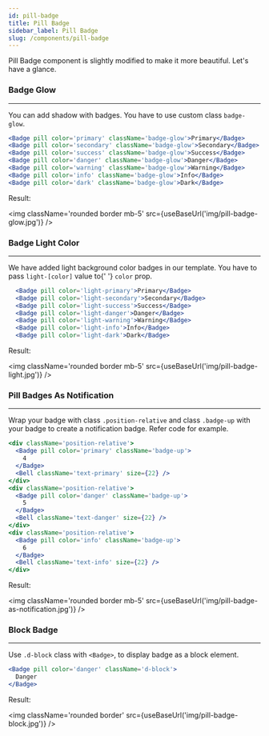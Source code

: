 ---
id: pill-badge
title: Pill Badge
sidebar_label: Pill Badge
slug: /components/pill-badge
---


<p>Pill Badge component is slightly modified to make it more beautiful. Let's have a glance.</p>

### Badge Glow

---

<p>
  You can add shadow with badges. You have to use custom class <code>badge-glow</code>.
</p>

```jsx
<Badge pill color='primary' className='badge-glow'>Primary</Badge>
<Badge pill color='secondary' className='badge-glow'>Secondary</Badge>
<Badge pill color='success' className='badge-glow'>Success</Badge>
<Badge pill color='danger' className='badge-glow'>Danger</Badge>
<Badge pill color='warning' className='badge-glow'>Warning</Badge>
<Badge pill color='info' className='badge-glow'>Info</Badge>
<Badge pill color='dark' className='badge-glow'>Dark</Badge>
```

<p className='my-4'>Result:</p>

<img className='rounded border mb-5' src={useBaseUrl('img/pill-badge-glow.jpg')} />

### Badge Light Color

---

<p>
  We have added light background color badges in our template. You have to pass <code>light-[color]</code> value to{' '}
  <code>color</code> prop.
</p>

```jsx
  <Badge pill color='light-primary'>Primary</Badge>
  <Badge pill color='light-secondary'>Secondary</Badge>
  <Badge pill color='light-success'>Success</Badge>
  <Badge pill color='light-danger'>Danger</Badge>
  <Badge pill color='light-warning'>Warning</Badge>
  <Badge pill color='light-info'>Info</Badge>
  <Badge pill color='light-dark'>Dark</Badge>
```

<p className='my-4'>Result:</p>

<img className='rounded border mb-5' src={useBaseUrl('img/pill-badge-light.jpg')} />

### Pill Badges As Notification

---

<p>
  Wrap your badge with class <code>.position-relative</code> and class <code>.badge-up</code> with your badge to create
  a notification badge. Refer code for example.
</p>

```jsx
<div className='position-relative'>
  <Badge pill color='primary' className='badge-up'>
    4
  </Badge>
  <Bell className='text-primary' size={22} />
</div>
<div className='position-relative'>
  <Badge pill color='danger' className='badge-up'>
    5
  </Badge>
  <Bell className='text-danger' size={22} />
</div>
<div className='position-relative'>
  <Badge pill color='info' className='badge-up'>
    6
  </Badge>
  <Bell className='text-info' size={22} />
</div>
```

<p className='my-4'>Result:</p>

<img className='rounded border mb-5' src={useBaseUrl('img/pill-badge-as-notification.jpg')} />

### Block Badge

---

<p>
  Use <code>.d-block</code> class with <code>&lt;Badge&gt;</code>, to display badge as a block element.
</p>

```jsx
<Badge pill color='danger' className='d-block'>
  Danger
</Badge>
```

<p className='my-4'>Result:</p>

<img className='rounded border' src={useBaseUrl('img/pill-badge-block.jpg')} />
